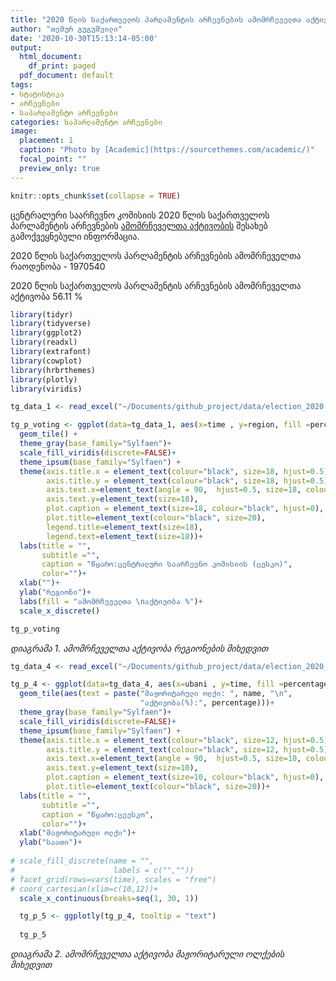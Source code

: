 ```yaml
---
title: "2020 წლის საქართველოს პარლამენტის არჩევნების ამომრჩეველთა აქტივობა"
author: "თემურ გუგუშვილი"
date: '2020-10-30T15:13:14-05:00'
output:
  html_document:
    df_print: paged
  pdf_document: default
tags:
- სტატისტიკა
- არჩევნები
- საპარლამენტო არჩევნები
categories: საპარლამენტო არჩევნები
image:
  placement: 1
  caption: "Photo by [Academic](https://sourcethemes.com/academic/)"
  focal_point: ""
  preview_only: true
---
```


```r
knitr::opts_chunk$set(collapse = TRUE)
```

ცენტრალური საარჩევნო კომისიის 2020 წლის საქართველოს პარლამენტის არჩევნების [ამომრჩეველთა აქტივობის](https://cesko.ge/geo/static/2938) შესახებ გამოქვეყნებული ინფორმაცია. 

2020 წლის საქართველოს პარლამენტის არჩევნების ამომრჩეველთა რაოდენობა - 1970540

2020 წლის საქართველოს პარლამენტის არჩევნების ამომრჩეველთა აქტივობა 56.11 %

```r
library(tidyr)
library(tidyverse)
library(ggplot2)
library(readxl)
library(extrafont)
library(cowplot)
library(hrbrthemes)
library(plotly)
library(viridis)
```


```r

tg_data_1 <- read_excel("~/Documents/github_project/data/election_2020.xlsx")

tg_p_voting <- ggplot(data=tg_data_1, aes(x=time , y=region, fill =percentage)) +
  geom_tile() +
  theme_gray(base_family="Sylfaen")+
  scale_fill_viridis(discrete=FALSE)+
  theme_ipsum(base_family="Sylfaen") +
  theme(axis.title.x = element_text(colour="black", size=18, hjust=0.5),
        axis.title.y = element_text(colour="black", size=18, hjust=0.5),
        axis.text.x=element_text(angle = 90,  hjust=0.5, size=18, colour="black"),
        axis.text.y=element_text(size=18),
        plot.caption = element_text(size=18, colour="black", hjust=0),
        plot.title=element_text(colour="black", size=20),
        legend.title=element_text(size=18),
        legend.text=element_text(size=18))+
  labs(title = "",
       subtitle ="",
       caption = "წყარო:ცენტრალური საარჩევნო კომისიის (ცესკო)",
       color="")+
  xlab("")+
  ylab("რეგიონი")+
  labs(fill = "ამომრჩეველთა \nაქტივობა %")+
  scale_x_discrete()

tg_p_voting

```
*დიაგრამა 1. ამომრჩეველთა აქტივობა რეგიონების მიხედვით*




```r
tg_data_4 <- read_excel("~/Documents/github_project/data/election_2020_ubani.xlsx")

tg_p_4 <- ggplot(data=tg_data_4, aes(x=ubani , y=time, fill =percentage)) +
  geom_tile(aes(text = paste("მაჟორიტარული ოლქი: ", name, "\n",
                             "აქტივობა(%):", percentage)))+ 
  theme_gray(base_family="Sylfaen")+
  scale_fill_viridis(discrete=FALSE)+
  theme_ipsum(base_family="Sylfaen") +
  theme(axis.title.x = element_text(colour="black", size=12, hjust=0.5),
        axis.title.y = element_text(colour="black", size=12, hjust=0.5),
        axis.text.x=element_text(angle = 90,  hjust=0.5, size=10, colour="black"), 
        axis.text.y=element_text(size=10),
        plot.caption = element_text(size=10, colour="black", hjust=0),
        plot.title=element_text(colour="black", size=20))+
  labs(title = "",
       subtitle ="",
       caption = "წყარო:ცეესკო",
       color="")+
  xlab("მაჟორიტარული ოლქი")+
  ylab("საათი")+
  
# scale_fill_discrete(name = "",
#                      labels = c("",""))
# facet_grid(rows=vars(time), scales = "free")
# coord_cartesian(xlim=c(10,12))+
  scale_x_continuous(breaks=seq(1, 30, 1))

  tg_p_5 <- ggplotly(tg_p_4, tooltip = "text") 
  
  tg_p_5 

```
*დიაგრამა 2. ამომრჩეველთა აქტივობა მაჟორიტარული ოლქების მიხედვით*



